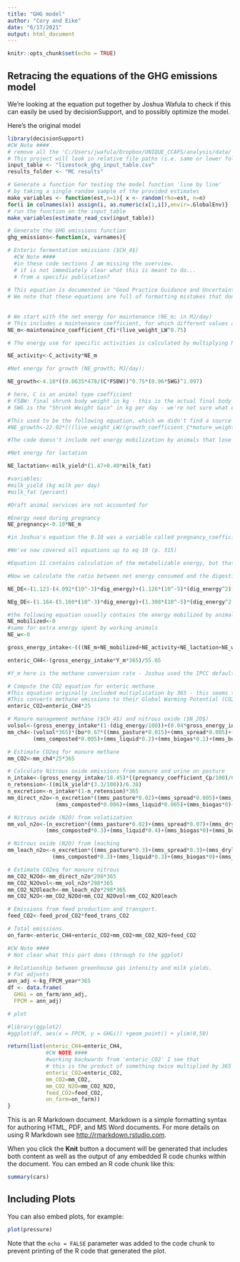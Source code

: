 ```yaml
---
title: "GHG model"
author: "Cory and Eike"
date: "6/17/2021"
output: html_document
---
```


```r
knitr::opts_chunk$set(echo = TRUE)
```

## Retracing the equations of the GHG emissions model

We're looking at the equation put together by Joshua Wafula to check if this can easily be used by decisionSupport, and to possibly optimize the model.

Here's the original model

```r

library(decisionSupport)
#CW Note ####
# remove all the 'C:/Users/jwafula/Dropbox/UNIQUE_CCAFS/analysis/data/' business
# This project will look in relative file paths (i.e. same or lower folders)
input_table <- "livestock_ghg_input_table.csv"
results_folder <- "MC results"

# Generate a function for testing the model function 'line by line' 
# by taking a single random sample of the provided estimates
make_variables <- function(est,n=1){ x <- random(rho=est, n=n)
for(i in colnames(x)) assign(i, as.numeric(x[1,i]),envir=.GlobalEnv)}
# run the function on the input_table
make_variables(estimate_read_csv(input_table))

# Generate the GHG emissions function 
ghg_emissions<-function(x, varnames){

# Enteric fermentation emissions ($CH_4$)
  #CW Note ####
  #in these code sections I am missing the overview. 
  # it is not immediately clear what this is meant to do... 
  # from a specific publication? 
  
# This equation is documented in "Good Practice Guidance and Uncertainty Management in National Greenhouse Gas Inventories" p. 313
# We note that these equations are full of formatting mistakes that don't exactly instill confidence that all the numbers are correct.  
  
  
# We start with the net energy for maintenance (NE_m; in MJ/day)
# This includes a maintenance coefficient, for which different values are recommended depending on animal type
NE_m<-maintenaince_coefficient_Cfi*(live_weight_LW^0.75)

# The energy use for specific activities is calculated by multiplying NE_m by an activity coefficient (C_activity).

NE_activity<-C_activity*NE_m

#Net energy for growth (NE_growth; MJ/day):

NE_growth<-4.18*((0.0635*478/(C*FSBW))^0.75*(0.96*SWG)^1.097)

# here, C is an animal type coefficient
# FSBW: final shrunk body weight in kg - this is the actual final body weight multiplied by 0.96 (to subtract the last meal)
# SWG is the "Shrunk Weight Gain" in kg per day - we're not sure what exactly this means.

#This used to be the following equation, which we didn't find a source for:
#NE_growth<-22.02*(((live_weight_LW/(growth_coefficient_C*mature_weight_MW))^0.75)*(weight_gain_WG^1.097))

#The code doesn't include net energy mobilization by animals that lose weight (p. 314)

#Net energy for lactation

NE_lactation<-milk_yield*(1.47+0.40*milk_fat)

#variables:
#milk_yield (kg milk per day)
#milk_fat (percent)

#Draft animal services are not accounted for

#Energy need during pregnancy 
NE_pregnancy<-0.10*NE_m

#in Joshua's equation the 0.10 was a variable called pregnancy_coefficient_Cp with a value around 0.03. We're not sure where this came from.

#We've now covered all equations up to eq 10 (p. 315)

#Equation 11 contains calculation of the metabolizable energy, but that doesn't seem to be used anywhere

#Now we calculate the ratio between net energy consumed and the digestible energy consumed, for maintenance (NE_DE) and growth (NEg_DE) (eqs. 12 and 13)

NE_DE<-(1.123-(4.092*(10^-3)*dig_energy)+(1.126*(10^-5)*(dig_energy^2))-(25.4/dig_energy))

NEg_DE<-(1.164-(5.160*(10^-3)*dig_energy)+(1.308*(10^-5)*(dig_energy^2))-(37.4/dig_energy))

#the following equation usually contains the energy mobilized by animals losing weight. This wasn't calculated, so we set this to 0
NE_mobilized<-0
#same for extra energy spent by working animals
NE_w<-0

gross_energy_intake<-(((NE_m+NE_mobilized+NE_activity+NE_lactation+NE_w+NE_pregnancy)/NE_DE)+(NE_growth/NEg_DE))/(dig_energy/100)

enteric_CH4<-(gross_energy_intake*Y_m*365)/55.65 

#Y_m here is the methane conversion rate - Joshua used the IPCC default value of 6.5%. Full story is on page 302 (a bit more complicated, with differentiation by animal type)

# Compute the CO2 equation for enteric methane
#This equation originally included multiplication by 365 - this seems to have been erroneous (already done in the previous line)
#This converts methane emissions to their Global Warming Potential (CO2-equivalent of CH4 is 25)
enteric_CO2=enteric_CH4*25

# Manure management methane ($CH_4$) and nitrous oxide ($N_2O$)
volsol<-(gross_energy_intake*(1-(dig_energy/100))+(0.04*gross_energy_intake))*((1-0.08)/18.45) 
mm_ch4<-(volsol*365)*(bo*0.67*((mms_pasture*0.015)+(mms_spread*0.005)+(mms_drylot*0.015)+(mms_solidstore*0.04)+
        (mms_composted*0.005)+(mms_liquid*0.2)+(mms_biogas*0.1)+(mms_burn*0.1)))

# Estimate CO2eq for manure methane
mm_CO2<-mm_ch4*25*365

# Calculate Nitrous oxide emissions from manure and urine on pasture
n_intake<-(gross_energy_intake/18.45)*((pregnancy_coefficient_Cp/100)/6.25)
n_retension<-((milk_yield*(3.3/100))/6.38)
n_excretion<-n_intake*(1-n_retension)*365
mm_direct_n2o<-n_excretion*((mms_pasture*0.02)+(mms_spread*0.005)+(mms_drylot*0.02)+(mms_solidstore*0.005)+
               (mms_composted*0.006)+(mms_liquid*0.005)+(mms_biogas*0)+(mms_burn*0))*0.01*(44/28)

# Nitrous oxide (N2O) from volatization 
mm_vol_n2o<-(n_excretion*((mms_pasture*0.02)+(mms_spread*0.07)+(mms_drylot*0.2)+(mms_solidstore*0.3)+
            (mms_composted*0.3)+(mms_liquid*0.4)+(mms_biogas*0)+(mms_burn*0))*0.01*(44/28))

# Nitrous oxide (N2O) from leaching 
mm_leach_n2o<-n_excretion*((mms_pasture*0.3)+(mms_spread*0.3)+(mms_drylot*0.3)+(mms_solidstore*0.3)+
              (mms_composted*0.3)+(mms_liquid*0.3)+(mms_biogas*0)+(mms_burn*0))*0.0075*(44/28)

# Estimate CO2eq for manure nitrous
mm_CO2_N2Od<-mm_direct_n2o*298*365
mm_CO2_N2Ovol<-mm_vol_n2o*298*365
mm_CO2_N2Oleach<-mm_leach_n2o*298*365
mm_CO2_N2O<-mm_CO2_N2Od+mm_CO2_N2Ovol+mm_CO2_N2Oleach

# Emissions from feed production and transport. 
feed_CO2<-feed_prod_CO2*feed_trans_CO2

# Total emissions
on_farm<-enteric_CH4+enteric_CO2+mm_CO2+mm_CO2_N2O+feed_CO2

#CW Note ####
# Not clear what this part does (through to the ggplot)

# Relationship between greenhouse gas intensity and milk yields. 
# Fat adjusts
ann_adj <-kg_FPCM_year*365 
df <- data.frame(
  GHGi = on_farm/ann_adj, 
  FPCM = ann_adj)

# plot

#library(ggplot2)
#ggplot(df, aes(x = FPCM, y = GHGi)) +geom_point() + ylim(0,50) 

return(list(enteric_CH4=enteric_CH4,
            #CW NOTE ####
            #working backwards from 'enteric_CO2' I see that 
            # this is the product of something twice multiplied by 365
            enteric_CO2=enteric_CO2,
            mm_CO2=mm_CO2,
            mm_CO2_N2O=mm_CO2_N2O,
            feed_CO2=feed_CO2,
            on_farm=on_farm))
}

```



This is an R Markdown document. Markdown is a simple formatting syntax for authoring HTML, PDF, and MS Word documents. For more details on using R Markdown see <http://rmarkdown.rstudio.com>.

When you click the **Knit** button a document will be generated that includes both content as well as the output of any embedded R code chunks within the document. You can embed an R code chunk like this:

```r
summary(cars)
```

## Including Plots

You can also embed plots, for example:

```r
plot(pressure)
```

Note that the `echo = FALSE` parameter was added to the code chunk to prevent printing of the R code that generated the plot.
